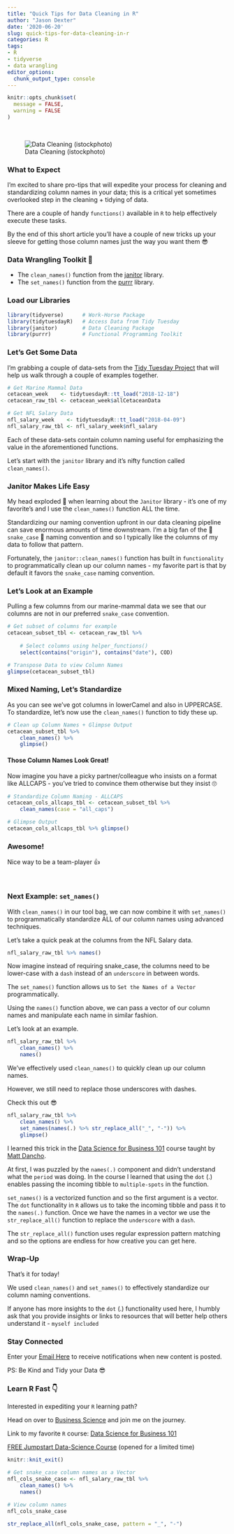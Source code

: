 ```yaml
---
title: "Quick Tips for Data Cleaning in R"
author: "Jason Dexter"
date: '2020-06-20'
slug: quick-tips-for-data-cleaning-in-r
categories: R
tags:
- R
- tidyverse
- data wrangling
editor_options:
  chunk_output_type: console
---
```


```r
knitr::opts_chunk$set(
  message = FALSE,
  warning = FALSE
)
```

<br/> 
    


![Data Cleaning (istockphoto)](/post/2020-05-24-quick-tips-for-data-cleaning-in-r_files/cleaning_data.png)


### What to Expect 

I'm excited to share pro-tips that will expedite your process for cleaning and standardizing column names in your data; this is a critical yet sometimes overlooked step in the cleaning + tidying of data.

There are a couple of handy `functions()` available in `R` to help effectively execute these tasks.

By the end of this short article you'll have a couple of new tricks up your sleeve for getting those column names just the way you want them 😎

### Data Wrangling Toolkit 🧰

* The `clean_names()` function from the [janitor](https://www.rdocumentation.org/packages/janitor/versions/1.2.0/topics/clean_names) library.
* The `set_names()` function from the [purrr](https://www.rdocumentation.org/packages/rlang/versions/0.2.2/topics/set_names) library.


### Load our Libraries

```r
library(tidyverse)      # Work-Horse Package
library(tidytuesdayR)   # Access Data from Tidy Tuesday
library(janitor)        # Data Cleaning Package
library(purrr)          # Functional Programming Toolkit
```

### Let's Get Some Data

I'm grabbing a couple of data-sets from the [Tidy Tuesday Project](https://github.com/rfordatascience/tidytuesday){target="_blank"} that will help us walk through a couple of examples together.

```r
# Get Marine Mammal Data
cetacean_week    <- tidytuesdayR::tt_load("2018-12-18")
cetacean_raw_tbl <- cetacean_week$allCetaceanData 

# Get NFL Salary Data
nfl_salary_week    <- tidytuesdayR::tt_load("2018-04-09")
nfl_salary_raw_tbl <- nfl_salary_week$nfl_salary
```

Each of these data-sets contain column naming useful for emphasizing the value in the aforementioned functions.

Let's start with the `janitor` library and it's nifty function called `clean_names()`.


### Janitor Makes Life Easy

My head exploded 🤯 when learning about the `Janitor` library - it's one of my favorite's and I use the `clean_names()` function ALL the time.

Standardizing our naming convention upfront in our data cleaning pipeline can save enormous amounts of time downstream. I'm a big fan of the 🐍 `snake_case` 🐍 naming convention and so I typically like the columns of my data to follow that pattern.

Fortunately, the `janitor::clean_names()` function has built in `functionality` to programmatically clean up our column names - my favorite part is that by default it favors the `snake_case` naming convention.

### Let's Look at an Example

Pulling a few columns from our marine-mammal data we see that our columns are not in our preferred `snake_case` convention.

```r
# Get subset of columns for example
cetacean_subset_tbl <- cetacean_raw_tbl %>% 
    
    # Select columns using helper_functions()
    select(contains("origin"), contains("date"), COD)

# Transpose Data to view Column Names
glimpse(cetacean_subset_tbl)
```

### Mixed Naming, Let's Standardize

As you can see we've got columns in lowerCamel and also in UPPERCASE. To standardize, let's now use the `clean_names()` function to tidy these up.

```r
# Clean up Column Names + Glimpse Output
cetacean_subset_tbl %>% 
    clean_names() %>% 
    glimpse()
```

#### Those Column Names Look Great!

Now imagine you have a picky partner/colleague who insists on a format like ALLCAPS - you've tried to convince them otherwise but they insist 🙄

```r
# Standardize Column Naming - ALLCAPS
cetacean_cols_allcaps_tbl <- cetacean_subset_tbl %>% 
    clean_names(case = "all_caps")

# Glimpse Output
cetacean_cols_allcaps_tbl %>% glimpse()
```

### Awesome!

Nice way to be a team-player 👍

<br/>

### Next Example: `set_names()`

With `clean_names()` in our tool bag, we can now combine it with `set_names()` to programmatically standardize ALL of our column names using advanced techniques.

Let's take a quick peak at the columns from the NFL Salary data.

```r
nfl_salary_raw_tbl %>% names() 
```

Now imagine  instead of requiring snake_case, the columns need to be lower-case with a `dash` instead of an `underscore` in between words.

The `set_names()` function allows us to `Set the Names of a Vector` programmatically. 

Using the `names()` function above, we can pass a vector of our column names and manipulate each name in similar fashion.

Let's look at an example.

```r
nfl_salary_raw_tbl %>% 
    clean_names() %>% 
    names()
```

We've effectively used `clean_names()` to quickly clean up our column names.

However, we still need to replace those underscores with dashes.

Check this out 😎


```r
nfl_salary_raw_tbl %>% 
    clean_names() %>% 
    set_names(names(.) %>% str_replace_all("_", "-")) %>% 
    glimpse()
```


I learned this trick in the [Data Science for Business 101](https://university.business-science.io/p/ds4b-101-r-business-analysis-r/?coupon_code=DS4B15&affcode=173166_vnvxtqbd){target="_blank"} course taught by [Matt Dancho](https://www.linkedin.com/in/mattdancho/){target="_blank"}.

At first, I was puzzled by the `names(.)` component and didn't understand what the `period` was doing. In the course I learned that using the `dot` (.) enables passing the incoming tibble to `multiple-spots` in the function.

`set_names()` is a vectorized function and so the first argument is a vector. The `dot` functionality in `R` allows us to take the incoming tibble and pass it to the `names(.)` function. Once we have the names in a vector we use the `str_replace_all()` function to replace the `underscore` with a `dash`.

The `str_replace_all()` function uses regular expression pattern matching and so the options are endless for how creative you can get here.


### Wrap-Up

That's it for today!

We used `clean_names()` and `set_names()` to effectively standardize our column naming conventions.

If anyone has more insights to the `dot` (.) functionality used here, I humbly ask that you provide insights or links to resources that will better help others understand it - `myself included`


### Stay Connected

Enter your [Email Here](https://tinyletter.com/dexters-analytics){target="_blank"} to receive notifications when new content is posted.<br/>  

PS: Be Kind and Tidy your Data 😎


### Learn R Fast 👇

Interested in expediting your `R` learning path? 

Head on over to [Business Science](https://www.business-science.io/?affcode=173166_vnvxtqbd){target="_blank"} and join me on the journey. 

Link to my favorite `R` course: [Data Science for Business 101](https://university.business-science.io/p/ds4b-101-r-business-analysis-r/?coupon_code=DS4B15&affcode=173166_vnvxtqbd)

[FREE Jumpstart Data-Science Course](https://university.business-science.io/p/jumpstart-with-r/?affcode=173166_vnvxtqbd){target="_blank"} (opened for a limited time)





```r
knitr::knit_exit()
```



```r
# Get snake_case column names as a Vector
nfl_cols_snake_case <- nfl_salary_raw_tbl %>% 
    clean_names() %>% 
    names()

# View column names
nfl_cols_snake_case
```
   
   
```r
str_replace_all(nfl_cols_snake_case, pattern = "_", "-")
```










